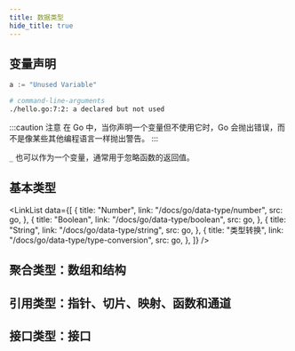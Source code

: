 ```yaml
---
title: 数据类型
hide_title: true
---
```



<FeatureIcon src={go} title="数据类型" />

## 变量声明

```go title="Go"
a := "Unused Variable"
```

```bash title="错误信息"
# command-line-arguments
./hello.go:7:2: a declared but not used
```

:::caution 注意
在 Go 中，当你声明一个变量但不使用它时，Go 会抛出错误，而不是像某些其他编程语言一样抛出警告。
:::

`_` 也可以作为一个变量，通常用于<TH>忽略函数的返回值</TH>。

## 基本类型

<LinkList
  data={[
    {
      title: "Number",
      link: "/docs/go/data-type/number",
      src: go,
    },
    {
      title: "Boolean",
      link: "/docs/go/data-type/boolean",
      src: go,
    },
    {
      title: "String",
      link: "/docs/go/data-type/string",
      src: go,
    },
    {
      title: "类型转换",
      link: "/docs/go/data-type/type-conversion",
      src: go,
    },
  ]}
/>

## 聚合类型：数组和结构

## 引用类型：指针、切片、映射、函数和通道

## 接口类型：接口
